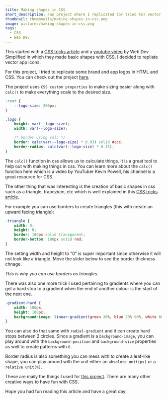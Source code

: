 ```yaml
---
title: Making shapes in CSS
short_description: Fun project where I replicated (or tried to) vector app logos in CSS.
thumbnail: thumbnails/making-shapes-in-css.png
image: pictures/making-shapes-in-css.png
tags:
  - CSS
  - Web Dev
---
```




This started with a [CSS tricks article](https://css-tricks.com/the-shapes-of-css/) and a [youtube video](https://www.youtube.com/watch?v=P3LXA6duP5g) by Web Dev Simplified in which they made basic shapes with CSS.
I decided to repliate vector app icons.

For this project, I tried to replicate some brand and app logos in HTML and CSS. You can check out the project [here](https://virajs00.github.io/css-logos/).

The project uses `CSS custom properties` to make sizing easier along with `calc()` to make everything scale to the desired size.

```css
:root {
	--logo-size: 200px;
}

.logo {
	height: var(--logo-size);
	width: var(--logo-size);

	/* border using calc */
	border: calc(var(--logo-size) * 0.03) solid #ccc;
	border-radius: calc(var(--logo-size) * 0.15);
}
```

The `calc()` function in css allows us to calculate things. It is a great tool to help out with making things in css. You can learn more about the `calc()` function here which is a video by YouTuber Kevin Powell, his channel is a great resource for CSS.

The other thing that was interesting is the creation of basic shapes in css such as a triangle, trapezium, etc which is well explained in this [CSS tricks article](https://css-tricks.com/the-shapes-of-css/).

For example you can use borders to create triangles (this with create an upward facing triangle):

```css
.triangle {
	width: 0;
	height: 0;
	border: 100px solid transparent;
	border-bottom: 100px solid red;
}
```

The setting width and height to “0” is super important since otherwise it will not look like a triangle. Move the slider below to see the border thickness chnage.

<Triangle client:visible />

_This is why you can use borders as triangles._

There was also one more trick I used pertaining to gradients where you can get a hard stop to a gradient when the end of another colour is the start of the next one.

```css
.gradient-hard {
	width: 100px;
	height: 100px;
	background-image: linear-gradient(green 20%, blue 20% 60%, white 60%);
}
```

<SolidGradientExample client:visible />

You can also do that same with `radial-gradient` and it can create hard stops between 2 circles. Since a gradient is a `background-image`, you can play around with the `background-position` and `background-size` properties as well to create patterns with it.

Border radius is also something you can mess with to create a leaf-like shape, you can play around with the unit either an `absolute unit(px)` or a `relative unit(%)`.

<BorderRadiusExample client:visible />

These are maily the things I used for [this project](https://virajs00.github.io/css-logos/). There are many other creative ways to have fun with CSS.

Hope you had fun reading this article and have a great day!

